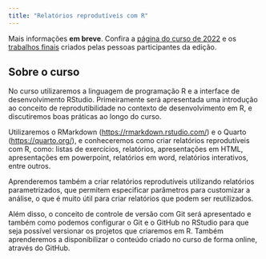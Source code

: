 ```yaml
---
title: "Relatórios reprodutíveis com R"
---
```



Mais informações **em breve**. Confira a [página do curso de 2022](https://beatrizmilz.github.io/2022-curso-de-verao-ime-usp-relatorios/programacao-do-curso.html) e os [trabalhos finais](https://beatrizmilz.github.io/2022-curso-de-verao-ime-usp-relatorios/trabalho_final.html) criados pelas pessoas participantes da edição.

## Sobre o curso

No curso utilizaremos a linguagem de programação R e a interface de desenvolvimento RStudio. Primeiramente será apresentada uma introdução ao conceito de reprodutibilidade no contexto de desenvolvimento em R, e discutiremos boas práticas ao longo do curso. 
 
Utilizaremos o RMarkdown (<https://rmarkdown.rstudio.com/>) e o Quarto (<https://quarto.org/>), e conheceremos como criar relatórios reprodutíveis com R, como: listas de exercícios, relatórios, apresentações em HTML, apresentações em powerpoint, relatórios em word, relatórios interativos, entre outros. 

Aprenderemos também a criar relatórios reprodutíveis utilizando relatórios parametrizados, que permitem especificar parâmetros para customizar a análise, o que é muito útil para criar relatórios que podem ser reutilizados. 

Além disso, o conceito de controle de versão com Git será apresentado e também como podemos configurar o Git e o GitHub no RStudio para que seja possível versionar os projetos que criaremos em R. Também aprenderemos a disponibilizar o conteúdo criado no curso de forma online, através do GitHub.




